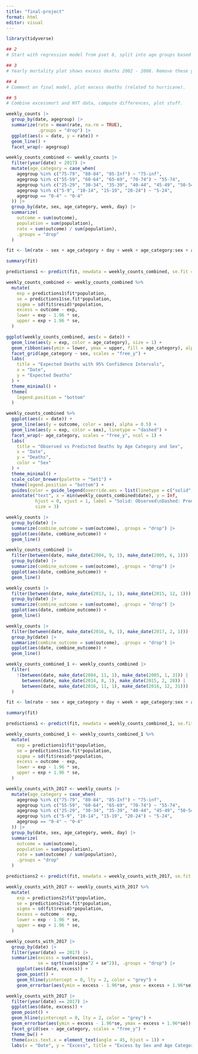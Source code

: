 ```yaml
---
title: "final-project"
format: html
editor: visual
---
```


```r
library(tidyverse)
```

```r
## 2
# Start with regression model from pset 8, split into age groups based comparable trends. Fit these models and use it to predict mortality.

## 3
# Yearly mortality plot shows excess deaths 2002 - 2008. Remove these years, refit models, and compare predictions. Also, explore weekly effect by splitting by week, refit these models, and compare predictions.

## 4
# Comment on final model, plot excess deaths (related to hurricane).

## 5
# Combine excessmort and NYT data, compute differences, plot stuff.
```

```r
weekly_counts |>
  group_by(date, agegroup) |>
  summarize(rate = mean(rate, na.rm = TRUE),
            .groups = "drop") |>
  ggplot(aes(x = date, y = rate)) +
  geom_line() +
  facet_wrap(~ agegroup)
```

```r
weekly_counts_combined <- weekly_counts |>
  filter(year(date) < 2017) |>
  mutate(age_category = case_when(
    agegroup %in% c("75-79", "80-84", "85-Inf") ~ "75-inf",
    agegroup %in% c("55-59", "60-64", "65-69", "70-74") ~ "55-74",
    agegroup %in% c("25-29", "30-34", "35-39", "40-44", "45-49", "50-54") ~ "25-54",
    agegroup %in% c("5-9", "10-14", "15-19", "20-24") ~ "5-24",
    agegroup == "0-4" ~ "0-4"
  )) |>
  group_by(date, sex, age_category, week, day) |>
  summarize(
    outcome = sum(outcome),
    population = sum(population),
    rate = sum(outcome) / sum(population),
    .groups = "drop"
  )

fit <- lm(rate ~ sex + age_category + day + week + age_category:sex + age_category:week, data = weekly_counts_combined)

summary(fit)

predictions1 <- predict(fit, newdata = weekly_counts_combined, se.fit = TRUE)

weekly_counts_combined <- weekly_counts_combined %>% 
  mutate(
    exp = predictions1$fit*population,
    se = predictions1$se.fit*population,
    sigma = sd(fit$resid)*population,
    excess = outcome - exp,
    lower = exp - 1.96 * se,
    upper = exp + 1.96 * se,
  )

ggplot(weekly_counts_combined, aes(x = date)) +
  geom_line(aes(y = exp, color = age_category), size = 1) +
  geom_ribbon(aes(ymin = lower, ymax = upper, fill = age_category), alpha = 0.2) +
  facet_grid(age_category ~ sex, scales = "free_y") +
  labs(
    title = "Expected Deaths with 95% Confidence Intervals",
    x = "Date",
    y = "Expected Deaths"
  ) +
  theme_minimal() +
  theme(
    legend.position = "bottom"
  )
```

```r
weekly_counts_combined %>%
  ggplot(aes(x = date)) +
  geom_line(aes(y = outcome, color = sex), alpha = 0.5) +
  geom_line(aes(y = exp, color = sex), linetype = "dashed") +
  facet_wrap(~ age_category, scales = "free_y", ncol = 1) +
  labs(
    title = "Observed vs Predicted Deaths by Age Category and Sex",
    x = "Date",
    y = "Deaths",
    color = "Sex"
  ) +
  theme_minimal() +
  scale_color_brewer(palette = "Set1") +
  theme(legend.position = "bottom") +
  guides(color = guide_legend(override.aes = list(linetype = c("solid", "dashed")))) +
  annotate("text", x = min(weekly_counts_combined$date), y = Inf, 
           hjust = 0, vjust = 1, label = "Solid: Observed\nDashed: Predicted", 
           size = 3)
```

```r
weekly_counts |>
  group_by(date) |>
  summarize(combine_outcome = sum(outcome), .groups = "drop") |>
  ggplot(aes(date, combine_outcome)) +
  geom_line()
```

```r
weekly_counts_combined |>
  filter(between(date, make_date(2004, 9, 1), make_date(2005, 6, 1))) |>
  group_by(date) |>
  summarize(combine_outcome = sum(outcome), .groups = "drop") |>
  ggplot(aes(date, combine_outcome)) +
  geom_line()
```

```r
weekly_counts |>
  filter(between(date, make_date(2013, 1, 1), make_date(2015, 12, 1))) |>
  group_by(date) |>
  summarize(combine_outcome = sum(outcome), .groups = "drop") |>
  ggplot(aes(date, combine_outcome)) +
  geom_line()
```

```r
weekly_counts |>
  filter(between(date, make_date(2016, 9, 1), make_date(2017, 2, 1))) |>
  group_by(date) |>
  summarize(combine_outcome = sum(outcome), .groups = "drop") |>
  ggplot(aes(date, combine_outcome)) +
  geom_line()
```

```r
weekly_counts_combined_1 <- weekly_counts_combined |>
  filter(
    !(between(date, make_date(2004, 11, 1), make_date(2005, 1, 31)) |
      between(date, make_date(2014, 8, 1), make_date(2015, 2, 28)) |
      between(date, make_date(2016, 11, 1), make_date(2016, 12, 31)))
  )

fit <- lm(rate ~ sex + age_category + day + week + age_category:sex + age_category:week, data = weekly_counts_combined_1)

summary(fit)

predictions1 <- predict(fit, newdata = weekly_counts_combined_1, se.fit = TRUE)

weekly_counts_combined_1 <- weekly_counts_combined_1 %>% 
  mutate(
    exp = predictions1$fit*population,
    se = predictions1$se.fit*population,
    sigma = sd(fit$resid)*population,
    excess = outcome - exp,
    lower = exp - 1.96 * se,
    upper = exp + 1.96 * se,
  )
```

```r
weekly_counts_with_2017 <- weekly_counts |>
  mutate(age_category = case_when(
    agegroup %in% c("75-79", "80-84", "85-Inf") ~ "75-inf",
    agegroup %in% c("55-59", "60-64", "65-69", "70-74") ~ "55-74",
    agegroup %in% c("25-29", "30-34", "35-39", "40-44", "45-49", "50-54") ~ "25-54",
    agegroup %in% c("5-9", "10-14", "15-19", "20-24") ~ "5-24",
    agegroup == "0-4" ~ "0-4"
  )) |>
  group_by(date, sex, age_category, week, day) |>
  summarize(
    outcome = sum(outcome),
    population = sum(population),
    rate = sum(outcome) / sum(population),
    .groups = "drop"
  )

predictions2 <- predict(fit, newdata = weekly_counts_with_2017, se.fit = TRUE)

weekly_counts_with_2017 <- weekly_counts_with_2017 %>% 
  mutate(
    exp = predictions2$fit*population,
    se = predictions2$se.fit*population,
    sigma = sd(fit$resid)*population,
    excess = outcome - exp,
    lower = exp - 1.96 * se,
    upper = exp + 1.96 * se,
  )

weekly_counts_with_2017 |>
  group_by(date) |>
  filter(year(date) == 2017) |>
  summarize(excess = sum(excess),
            se = sqrt(sum(sigma^2 + se^2)), .groups = "drop") |>
    ggplot(aes(date, excess)) +
    geom_point() +
    geom_hline(yintercept = 0, lty = 2, color = "grey") +
    geom_errorbar(aes(ymin = excess - 1.96*se, ymax = excess + 1.96*se))
```

```r
weekly_counts_with_2017 |>
  filter(year(date) == 2017) |>
  ggplot(aes(date, excess)) +
  geom_point() +
  geom_hline(yintercept = 0, lty = 2, color = "grey") +
  geom_errorbar(aes(ymin = excess - 1.96*se, ymax = excess + 1.96*se)) +
  facet_grid(sex ~ age_category, scales = "free_y") +
  theme_bw() +
  theme(axis.text.x = element_text(angle = 45, hjust = 1)) +
  labs(x = "Date", y = "Excess", title = "Excess by Sex and Age Category")
```
